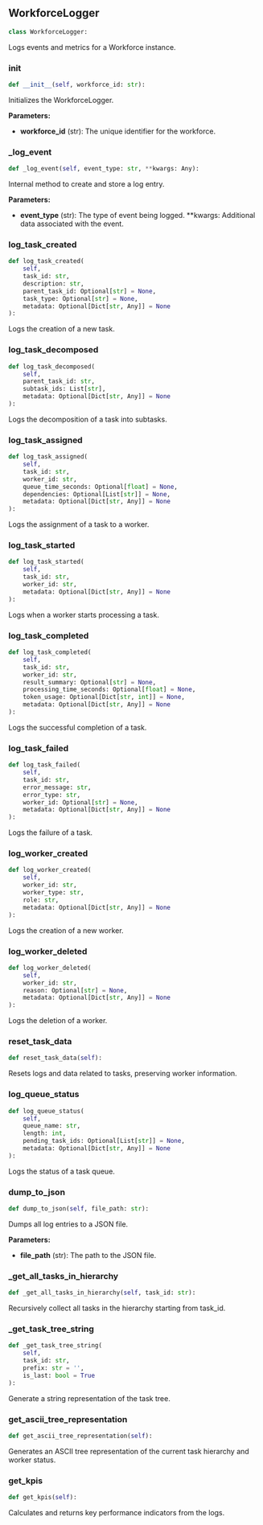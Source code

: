 <a id="camel.societies.workforce.workforce_logger"></a>

<a id="camel.societies.workforce.workforce_logger.WorkforceLogger"></a>

## WorkforceLogger

```python
class WorkforceLogger:
```

Logs events and metrics for a Workforce instance.

<a id="camel.societies.workforce.workforce_logger.WorkforceLogger.__init__"></a>

### __init__

```python
def __init__(self, workforce_id: str):
```

Initializes the WorkforceLogger.

**Parameters:**

- **workforce_id** (str): The unique identifier for the workforce.

<a id="camel.societies.workforce.workforce_logger.WorkforceLogger._log_event"></a>

### _log_event

```python
def _log_event(self, event_type: str, **kwargs: Any):
```

Internal method to create and store a log entry.

**Parameters:**

- **event_type** (str): The type of event being logged. **kwargs: Additional data associated with the event.

<a id="camel.societies.workforce.workforce_logger.WorkforceLogger.log_task_created"></a>

### log_task_created

```python
def log_task_created(
    self,
    task_id: str,
    description: str,
    parent_task_id: Optional[str] = None,
    task_type: Optional[str] = None,
    metadata: Optional[Dict[str, Any]] = None
):
```

Logs the creation of a new task.

<a id="camel.societies.workforce.workforce_logger.WorkforceLogger.log_task_decomposed"></a>

### log_task_decomposed

```python
def log_task_decomposed(
    self,
    parent_task_id: str,
    subtask_ids: List[str],
    metadata: Optional[Dict[str, Any]] = None
):
```

Logs the decomposition of a task into subtasks.

<a id="camel.societies.workforce.workforce_logger.WorkforceLogger.log_task_assigned"></a>

### log_task_assigned

```python
def log_task_assigned(
    self,
    task_id: str,
    worker_id: str,
    queue_time_seconds: Optional[float] = None,
    dependencies: Optional[List[str]] = None,
    metadata: Optional[Dict[str, Any]] = None
):
```

Logs the assignment of a task to a worker.

<a id="camel.societies.workforce.workforce_logger.WorkforceLogger.log_task_started"></a>

### log_task_started

```python
def log_task_started(
    self,
    task_id: str,
    worker_id: str,
    metadata: Optional[Dict[str, Any]] = None
):
```

Logs when a worker starts processing a task.

<a id="camel.societies.workforce.workforce_logger.WorkforceLogger.log_task_completed"></a>

### log_task_completed

```python
def log_task_completed(
    self,
    task_id: str,
    worker_id: str,
    result_summary: Optional[str] = None,
    processing_time_seconds: Optional[float] = None,
    token_usage: Optional[Dict[str, int]] = None,
    metadata: Optional[Dict[str, Any]] = None
):
```

Logs the successful completion of a task.

<a id="camel.societies.workforce.workforce_logger.WorkforceLogger.log_task_failed"></a>

### log_task_failed

```python
def log_task_failed(
    self,
    task_id: str,
    error_message: str,
    error_type: str,
    worker_id: Optional[str] = None,
    metadata: Optional[Dict[str, Any]] = None
):
```

Logs the failure of a task.

<a id="camel.societies.workforce.workforce_logger.WorkforceLogger.log_worker_created"></a>

### log_worker_created

```python
def log_worker_created(
    self,
    worker_id: str,
    worker_type: str,
    role: str,
    metadata: Optional[Dict[str, Any]] = None
):
```

Logs the creation of a new worker.

<a id="camel.societies.workforce.workforce_logger.WorkforceLogger.log_worker_deleted"></a>

### log_worker_deleted

```python
def log_worker_deleted(
    self,
    worker_id: str,
    reason: Optional[str] = None,
    metadata: Optional[Dict[str, Any]] = None
):
```

Logs the deletion of a worker.

<a id="camel.societies.workforce.workforce_logger.WorkforceLogger.reset_task_data"></a>

### reset_task_data

```python
def reset_task_data(self):
```

Resets logs and data related to tasks, preserving worker
information.

<a id="camel.societies.workforce.workforce_logger.WorkforceLogger.log_queue_status"></a>

### log_queue_status

```python
def log_queue_status(
    self,
    queue_name: str,
    length: int,
    pending_task_ids: Optional[List[str]] = None,
    metadata: Optional[Dict[str, Any]] = None
):
```

Logs the status of a task queue.

<a id="camel.societies.workforce.workforce_logger.WorkforceLogger.dump_to_json"></a>

### dump_to_json

```python
def dump_to_json(self, file_path: str):
```

Dumps all log entries to a JSON file.

**Parameters:**

- **file_path** (str): The path to the JSON file.

<a id="camel.societies.workforce.workforce_logger.WorkforceLogger._get_all_tasks_in_hierarchy"></a>

### _get_all_tasks_in_hierarchy

```python
def _get_all_tasks_in_hierarchy(self, task_id: str):
```

Recursively collect all tasks in the hierarchy starting from
task_id.

<a id="camel.societies.workforce.workforce_logger.WorkforceLogger._get_task_tree_string"></a>

### _get_task_tree_string

```python
def _get_task_tree_string(
    self,
    task_id: str,
    prefix: str = '',
    is_last: bool = True
):
```

Generate a string representation of the task tree.

<a id="camel.societies.workforce.workforce_logger.WorkforceLogger.get_ascii_tree_representation"></a>

### get_ascii_tree_representation

```python
def get_ascii_tree_representation(self):
```

Generates an ASCII tree representation of the current task
hierarchy and worker status.

<a id="camel.societies.workforce.workforce_logger.WorkforceLogger.get_kpis"></a>

### get_kpis

```python
def get_kpis(self):
```

Calculates and returns key performance indicators from the logs.
